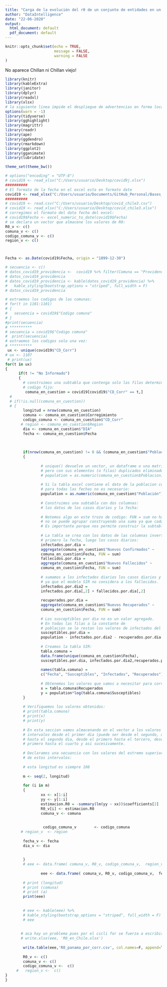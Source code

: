 ```yaml
---
title: "Carga de la evolución del r0 de un conjunto de entidades en un csv"
author: "DataIntelligence"
date: "22-06-2020"
output:
  html_document: default
  pdf_document: default
---
```


```r
knitr::opts_chunk$set(echo = TRUE,
                      message = FALSE,
                      warning = FALSE
)
```
No aparece Chillan ni Chillan viejo!
```r
library(knitr)
library(kableExtra)
library(janitor)
library(dplyr)
library(readxl)
library(xlsx)
# la siguiente linea impide el despliegue de advertencias en forma local:
options(warn = -1)
library(tidyverse)
library(gghighlight)
library(magrittr)
library(readr)
library(ape)
library(ggdendro)
library(rmarkdown)
library(ggplot2)
library(gganimate)
library(lubridate)

theme_set(theme_bw()) 
```
```r
# options("encoding" = "UTF-8")
# covid19 <- read_xlsx("C:/Users/usuario/Desktop/covid9j.xlsx")
##########
# El formato de la fecha en el excel esta en formato date
covid19 <- read_xlsx("C:/Users/usuario/Documents/GitHub_Personal/Bases_de_Datos_DS/data_madre_r0_panama_27_07_20_2.xlsx")
##########
# covid19 <- read.csv("C:/Users/usuario/Desktop/covid_chile3.csv")
# covid19 <- read_xlsx("C:/Users/usuario/Desktop/covid_chile3.xlsx")
# corregimos el formato del dato fecha del excel:
# covid19$Fecha <- excel_numeric_to_date(covid19$Fecha)
# se declara un vector que almacene los valores de R0:
R0_v <- c()
comuna_v <- c()
codigo_comuna_v <- c()
region_v <- c()



Fecha <- as.Date(covid19$Fecha, origin = "1899-12-30")

# secuencia <- c()
# datos_covid19_providencia <-  covid19 %>% filter(Comuna == "Providencia")
# datos_covid19_providencia
# datos_covid19_providencia <- kable(datos_covid19_providencia) %>%
#   kable_styling(bootstrap_options = "striped", full_width = F)
# datos_covid19_providencia
```





```r
# extraemos los codigos de las comunas:
# for(t in 1101:1101)
# {
#   secuencia = covid19$"Codigo comuna"
# }
#print(secuencia)
# **********
# secuencia = covid19$"Codigo comuna"
#  print(secuencia)
# extraemos los codigos solo una vez:
# **********
 ux <- unique(covid19$"CD_Corr")
# ux <- 1107
 # print(ux)
for(t in ux)
{
      if(t != "No Informado")
      {
        # construimos una subtabla que contenga solo las filas determinadas por un 
        # codigo fijo:
         comuna_en_cuestion = covid19[covid19$"CD_Corr" == t,] 
  #        
  # if(!is.null(comuna_en_cuestion))
  # {
        longitud = nrow(comuna_en_cuestion)
        comuna <- comuna_en_cuestion$Corregimiento 
        codigo_comuna <- comuna_en_cuestion$"CD_Corr" 
       # region <- comuna_en_cuestion$Region
        dia <- comuna_en_cuestion$"DIA"
        fecha <- comuna_en_cuestion$Fecha
        
        
        
        if(nrow(comuna_en_cuestion) != 0 && (comuna_en_cuestion$"Población" != 0 ))
        {          
                
                # unique() devuelve un vector, un dataframe o una matriz como x,
                # pero con sus elementos (o filas) duplicados eliminados.
                # population = as.numeric(comuna_en_cuestion$Poblacion) %>% unique()
                
                # Si la tabla excel contiene el dato de la poblacion constante
                # para todas las fechas no es necesario:
                population = as.numeric(comuna_en_cuestion$"Población")
                
                # Construimos una subtabla con dos columnas: 
                # los datos de los casos diarios y la fecha:
                
                # Notemos algo en este trozo de codigo: FUN = sum no hace nada porque 
                # no se puede agrupar construyendo una suma ya que cada fecha es unica. 
                # Es importante porque nos permite construir la subtabla que necesitamos:
                
                # La tabla se crea con los datos de las columnas invertidos: 
                # primero la fecha, luego los casos diarios:
                infectados.por.dia = 
                aggregate(comuna_en_cuestion$"Nuevos Confirmados" ~ 
                comuna_en_cuestion$Fecha, FUN = sum)
                fallecidos.por.dia = 
                aggregate(comuna_en_cuestion$"Nuevos Fallecidos" ~ 
                comuna_en_cuestion$Fecha, FUN = sum)
                
                # sumamos a los infectados diarios los casos diarios y los fallecidos, 
                # ya que el modelo SIR no considera a los fallecidos.
                infectados.por.dia2 = 
                infectados.por.dia[,2] + fallecidos.por.dia[,2]
                
                recuperados.por.dia = 
                aggregate(comuna_en_cuestion$"Nuevos Recuperados" ~
                comuna_en_cuestion$Fecha, FUN = sum)
                
                # Los susceptibles por dia no es un valor agregado. 
                # En todas las filas a la constante de                  
                # poblacion se le restan los valores de infectados del dia y los                             # recuperados del dia:
                susceptibles.por.dia = 
                population - infectados.por.dia2 - recuperados.por.dia[,2]
                
                # Creamos la tabla SIR:
                tabla.comuna = 
                data.frame(unique(comuna_en_cuestion$Fecha), 
                susceptibles.por.dia, infectados.por.dia2,recuperados.por.dia[,2])
                
                names(tabla.comuna) = 
                c("Fecha", "Susceptibles", "Infectados", "Recuperados")
                
                # Obtenemos los valores que vamos a necesitar para correr nuestras                          # regresiones lineales para obtener R0:
                x = tabla.comuna$Recuperados
                y = population*log(tabla.comuna$Susceptibles)
        }
        
        # Verifiquemos los valores obtenidos:
        # print(tabla.comuna)
        # print(x)
        # print(y)
        
        # En esta seccion vamos almacenando en el vector a los valores de r0 en 
        # intervalos desde el primer dia (puede ser desde el segundo, da lo mismo) 
        # hasta el segundo dia, desde el primero hasta el tercero, desde el 
        # primero hasta el cuarto y asi sucesivamente.
        
        # Declaramos una secuancia con los valores del estremo superior 
        # de estos intervalos:
        
        # esta longitud es siempre 108
        
        m <- seq(2, longitud)
        
        for (i in m) 
        {
                xx <- x[1:i]
                yy <- y[1:i]
                estimacion.R0 = -summary(lm(yy ~ xx))$coefficients[2]
                R0_v[i] <- estimacion.R0
                comuna_v <- comuna
                
                
                 codigo_comuna_v        <- codigo_comuna
       # region_v  <- region
        
        fecha_v <- fecha
        dia_v <- dia
                
                
        }
        # eee <- data.frame( comuna_v, R0_v, codigo_comuna_v,  region_v, fecha_v, dia_v)
        
                eee <- data.frame( comuna_v, R0_v, codigo_comuna_v,  fecha_v, dia_v, comuna_en_cuestion$"Nuevos Confirmados",comuna_en_cuestion$"Nuevos Fallecidos",comuna_en_cuestion$"Nuevos Recuperados",comuna_en_cuestion$"Población")
        
        # print (longitud)
        # print (comuna)
        # print (a)
        print(eee)
        
        
        # eee <- kable(eee) %>%
        # kable_styling(bootstrap_options = "striped", full_width = F)
        # eee
        
        
       # aca hay un problema pues por el cicli for se fuerza a escribir sobre una misma hoja y esto, no es permitido pues consta del mismo nombre. 
       # write.xlsx(eee, 'R0_en_Chile.xlsx')
        
        write.table(eee,'R0_panama_por_corr.csv', col.names=F, append=T, sep = ",")
                
        R0_v <- c()
        comuna_v <- c()
        codigo_comuna_v <-  c()
     #   region_v <-  c()
}
}
```
